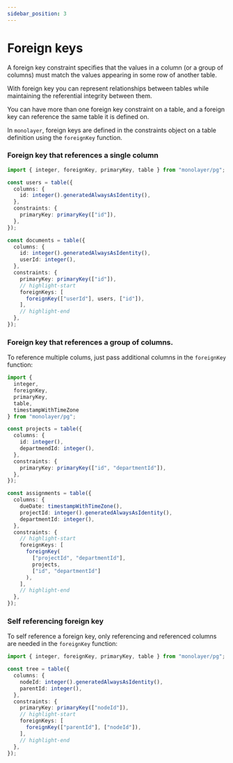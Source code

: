 ```yaml
---
sidebar_position: 3
---
```


# Foreign keys

A foreign key constraint specifies that the values in a column (or a group of columns)
must match the values appearing in some row of another table.

With foreign key you can represent relationships between tables while maintaining the referential integrity between them.

You can have more than one foreign key constraint on a table, and a foreign key can reference
the same table it is defined on.

In `monolayer`, foreign keys are defined in the constraints object on a table definition
using the `foreignKey` function.

### Foreign key that references a single column

```ts
import { integer, foreignKey, primaryKey, table } from "monolayer/pg";

const users = table({
  columns: {
    id: integer().generatedAlwaysAsIdentity(),
  },
  constraints: {
    primaryKey: primaryKey(["id"]),
  },
});

const documents = table({
  columns: {
    id: integer().generatedAlwaysAsIdentity(),
    userId: integer(),
  },
  constraints: {
    primaryKey: primaryKey(["id"]),
    // highlight-start
    foreignKeys: [
      foreignKey(["userId"], users, ["id"]),
    ],
    // highlight-end
  },
});
```

### Foreign key that references a group of columns.

To reference multiple colums, just pass additional columns in the `foreignKey` function:

```ts
import {
  integer,
  foreignKey,
  primaryKey,
  table,
  timestampWithTimeZone
} from "monolayer/pg";

const projects = table({
  columns: {
    id: integer(),
    departmendId: integer(),
  },
  constraints: {
    primaryKey: primaryKey(["id", "departmentId"]),
  },
});

const assignments = table({
  columns: {
    dueDate: timestampWithTimeZone(),
    projectId: integer().generatedAlwaysAsIdentity(),
    departmentId: integer(),
  },
  constraints: {
    // highlight-start
    foreignKeys: [
      foreignKey(
        ["projectId", "departmentId"],
        projects,
        ["id", "departmentId"]
      ),
    ],
    // highlight-end
  },
});
```

### Self referencing foreign key

To self reference a foreign key, only referencing and referenced columns are
needed in the `foreignKey` function:

```ts
import { integer, foreignKey, primaryKey, table } from "monolayer/pg";

const tree = table({
  columns: {
    nodeId: integer().generatedAlwaysAsIdentity(),
    parentId: integer(),
  },
  constraints: {
    primaryKey: primaryKey(["nodeId"]),
    // highlight-start
    foreignKeys: [
      foreignKey(["parentId"], ["nodeId"]),
    ],
    // highlight-end
  },
});
```
